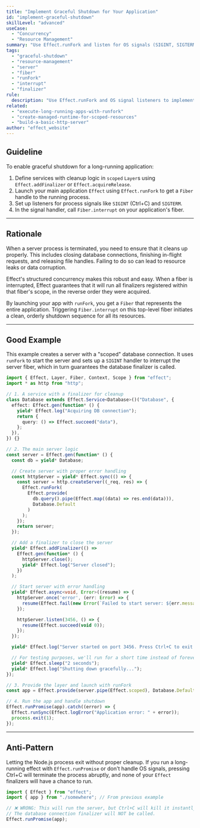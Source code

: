```yaml
---
title: "Implement Graceful Shutdown for Your Application"
id: "implement-graceful-shutdown"
skillLevel: "advanced"
useCase:
  - "Concurrency"
  - "Resource Management"
summary: "Use Effect.runFork and listen for OS signals (SIGINT, SIGTERM) to trigger a Fiber.interrupt, ensuring all resources are safely released."
tags:
  - "graceful-shutdown"
  - "resource-management"
  - "server"
  - "fiber"
  - "runFork"
  - "interrupt"
  - "finalizer"
rule:
  description: "Use Effect.runFork and OS signal listeners to implement graceful shutdown for long-running applications."
related:
  - "execute-long-running-apps-with-runfork"
  - "create-managed-runtime-for-scoped-resources"
  - "build-a-basic-http-server"
author: "effect_website"
---
```


## Guideline

To enable graceful shutdown for a long-running application:
1.  Define services with cleanup logic in `scoped` `Layer`s using `Effect.addFinalizer` or `Effect.acquireRelease`.
2.  Launch your main application `Effect` using `Effect.runFork` to get a `Fiber` handle to the running process.
3.  Set up listeners for process signals like `SIGINT` (Ctrl+C) and `SIGTERM`.
4.  In the signal handler, call `Fiber.interrupt` on your application's fiber.

---

## Rationale

When a server process is terminated, you need to ensure that it cleans up properly. This includes closing database connections, finishing in-flight requests, and releasing file handles. Failing to do so can lead to resource leaks or data corruption.

Effect's structured concurrency makes this robust and easy. When a fiber is interrupted, Effect guarantees that it will run all finalizers registered within that fiber's scope, in the reverse order they were acquired.

By launching your app with `runFork`, you get a `Fiber` that represents the entire application. Triggering `Fiber.interrupt` on this top-level fiber initiates a clean, orderly shutdown sequence for all its resources.

---

## Good Example

This example creates a server with a "scoped" database connection. It uses `runFork` to start the server and sets up a `SIGINT` handler to interrupt the server fiber, which in turn guarantees the database finalizer is called.

```typescript
import { Effect, Layer, Fiber, Context, Scope } from "effect";
import * as http from "http";

// 1. A service with a finalizer for cleanup
class Database extends Effect.Service<Database>()("Database", {
  effect: Effect.gen(function* () {
    yield* Effect.log("Acquiring DB connection");
    return {
      query: () => Effect.succeed("data"),
    };
  }),
}) {}

// 2. The main server logic
const server = Effect.gen(function* () {
  const db = yield* Database;

  // Create server with proper error handling
  const httpServer = yield* Effect.sync(() => {
    const server = http.createServer((_req, res) => {
      Effect.runFork(
        Effect.provide(
          db.query().pipe(Effect.map((data) => res.end(data))),
          Database.Default
        )
      );
    });
    return server;
  });

  // Add a finalizer to close the server
  yield* Effect.addFinalizer(() =>
    Effect.gen(function* () {
      httpServer.close();
      yield* Effect.log("Server closed");
    })
  );

  // Start server with error handling
  yield* Effect.async<void, Error>((resume) => {
    httpServer.once('error', (err: Error) => {
      resume(Effect.fail(new Error(`Failed to start server: ${err.message}`)));
    });

    httpServer.listen(3456, () => {
      resume(Effect.succeed(void 0));
    });
  });

  yield* Effect.log("Server started on port 3456. Press Ctrl+C to exit.");

  // For testing purposes, we'll run for a short time instead of forever
  yield* Effect.sleep("2 seconds");
  yield* Effect.log("Shutting down gracefully...");
});

// 3. Provide the layer and launch with runFork
const app = Effect.provide(server.pipe(Effect.scoped), Database.Default);

// 4. Run the app and handle shutdown
Effect.runPromise(app).catch((error) => {
  Effect.runSync(Effect.logError("Application error: " + error));
  process.exit(1);
});

```

---

## Anti-Pattern

Letting the Node.js process exit without proper cleanup. If you run a long-running effect with `Effect.runPromise` or don't handle OS signals, pressing Ctrl+C will terminate the process abruptly, and none of your `Effect` finalizers will have a chance to run.

```typescript
import { Effect } from "effect";
import { app } from "./somewhere"; // From previous example

// ❌ WRONG: This will run the server, but Ctrl+C will kill it instantly.
// The database connection finalizer will NOT be called.
Effect.runPromise(app);
```